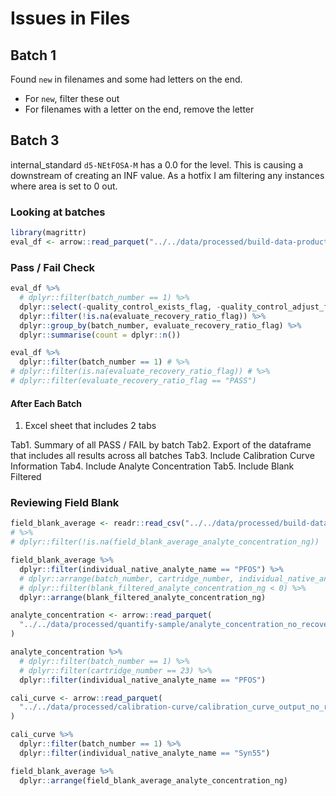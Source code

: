 # Issues in Files

## Batch 1

Found `new` in filenames and some had letters on the end.

* For `new`, filter these out
* For filenames with a letter on the end, remove the letter

## Batch 3

internal_standard `d5-NEtFOSA-M` has a 0.0 for the level. This is causing a downstream of creating an INF value. As a hotfix I am filtering any instances where area is set to 0 out.

### Looking at batches

```r
library(magrittr)
eval_df <- arrow::read_parquet("../../data/processed/build-data-products/blank_filtered_evaluated_qc_no_recovery.parquet")
```

### Pass / Fail Check

```r
eval_df %>%
  # dplyr::filter(batch_number == 1) %>%
  dplyr::select(-quality_control_exists_flag, -quality_control_adjust_flag) %>%
  dplyr::filter(!is.na(evaluate_recovery_ratio_flag)) %>%
  dplyr::group_by(batch_number, evaluate_recovery_ratio_flag) %>%
  dplyr::summarise(count = dplyr::n())
```

```r
eval_df %>%
  dplyr::filter(batch_number == 1) # %>%
# dplyr::filter(is.na(evaluate_recovery_ratio_flag)) # %>%
# dplyr::filter(evaluate_recovery_ratio_flag == "PASS")
```

#### After Each Batch

1. Excel sheet that includes 2 tabs

Tab1. Summary of all PASS / FAIL by batch
Tab2. Export of the dataframe that includes all results across all batches
Tab3. Include Calibration Curve Information
Tab4. Include Analyte Concentration
Tab5. Include Blank Filtered



### Reviewing Field Blank

```r
field_blank_average <- readr::read_csv("../../data/processed/build-data-products/field_blank_analyte_concentration_average_ng.csv")
# %>%
# dplyr::filter(!is.na(field_blank_average_analyte_concentration_ng))
```

```r
field_blank_average %>%
  dplyr::filter(individual_native_analyte_name == "PFOS") %>%
  # dplyr::arrange(batch_number, cartridge_number, individual_native_analyte_name) %>%
  # dplyr::filter(blank_filtered_analyte_concentration_ng < 0) %>%
  dplyr::arrange(blank_filtered_analyte_concentration_ng)
```
```r
analyte_concentration <- arrow::read_parquet(
  "../../data/processed/quantify-sample/analyte_concentration_no_recovery.parquet"
)
```

```r
analyte_concentration %>%
  # dplyr::filter(batch_number == 1) %>%
  # dplyr::filter(cartridge_number == 23) %>%
  dplyr::filter(individual_native_analyte_name == "PFOS")
```

```r
cali_curve <- arrow::read_parquet(
  "../../data/processed/calibration-curve/calibration_curve_output_no_recov_filter.parquet"
)
```

```r
cali_curve %>%
  dplyr::filter(batch_number == 1) %>%
  dplyr::filter(individual_native_analyte_name == "Syn55")
```


```r
field_blank_average %>%
  dplyr::arrange(field_blank_average_analyte_concentration_ng)
```
